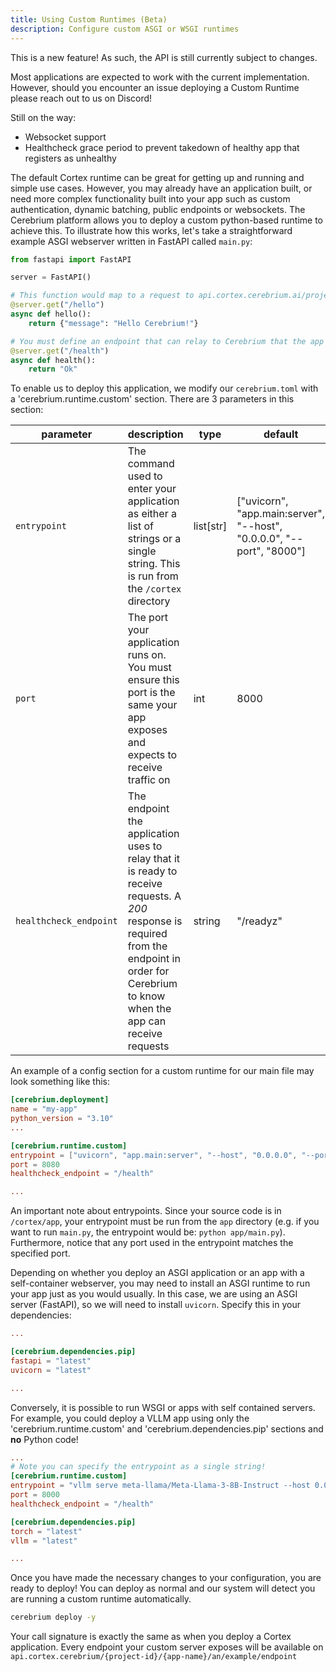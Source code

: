 ```yaml
---
title: Using Custom Runtimes (Beta)
description: Configure custom ASGI or WSGI runtimes
---
```


<Note>
  This is a new feature! As such, the API is still currently subject to changes.

Most applications are expected to work with the current implementation.
However, should you encounter an issue deploying a Custom Runtime please
reach out to us on Discord!

Still on the way:

- Websocket support
- Healthcheck grace period to prevent takedown of healthy app that registers as unhealthy
  </Note>

The default Cortex runtime can be great for getting up and running and simple use cases. However, you may already have an application built, or need
more complex functionality built into your app such as custom authentication, dynamic batching, public endpoints or websockets.
The Cerebrium platform allows you to deploy a custom python-based runtime to achieve this. To illustrate how this works, let's
take a straightforward example ASGI webserver written in FastAPI called `main.py`:

```python
from fastapi import FastAPI

server = FastAPI()

# This function would map to a request to api.cortex.cerebrium.ai/project-id/app-name/hello
@server.get("/hello")
async def hello():
    return {"message": "Hello Cerebrium!"}

# You must define an endpoint that can relay to Cerebrium that the app is ready to receive requests
@server.get("/health")
async def health():
    return "Ok"
```

To enable us to deploy this application, we modify our `cerebrium.toml` with a 'cerebrium.runtime.custom' section.
There are 3 parameters in this section:

| parameter              | description                                                                                                                                                                                      | type       | default                                                                |
| ---------------------- | ------------------------------------------------------------------------------------------------------------------------------------------------------------------------------------------------ | ---------- | ---------------------------------------------------------------------- |
| `entrypoint`           | The command used to enter your application as either a list of strings or a single string. This is run from the `/cortex` directory                                                              | list\[str] | \["uvicorn", "app.main:server", "--host", "0.0.0.0", "--port", "8000"] |
| `port`                 | The port your application runs on. You must ensure this port is the same your app exposes and expects to receive traffic on                                                                      | int        | 8000                                                                   |
| `healthcheck_endpoint` | The endpoint the application uses to relay that it is ready to receive requests. A _200_ response is required from the endpoint in order for Cerebrium to know when the app can receive requests | string     | "/readyz"                                                              |

An example of a config section for a custom runtime for our main file may look something like this:

```toml
[cerebrium.deployment]
name = "my-app"
python_version = "3.10"
...

[cerebrium.runtime.custom]
entrypoint = ["uvicorn", "app.main:server", "--host", "0.0.0.0", "--port", "8080"]
port = 8080
healthcheck_endpoint = "/health"

...
```

An important note about entrypoints. Since your source code is in `/cortex/app`, your entrypoint must be run from the `app` directory
(e.g. if you want to run `main.py`, the entrypoint would be: `python app/main.py`). Furthermore, notice that any port used in the entrypoint
matches the specified port.

Depending on whether you deploy an ASGI application or an app with a self-container webserver, you may need to install an ASGI runtime
to run your app just as you would usually. In this case, we are using an ASGI server (FastAPI), so we will need to install `uvicorn`.
Specify this in your dependencies:

```toml
...

[cerebrium.dependencies.pip]
fastapi = "latest"
uvicorn = "latest"

...
```

Conversely, it is possible to run WSGI or apps with self contained servers. For example, you could deploy
a VLLM app using only the 'cerebrium.runtime.custom' and 'cerebrium.dependencies.pip' sections and **no**
Python code!

```toml
...
# Note you can specify the entrypoint as a single string!
[cerebrium.runtime.custom]
entrypoint = "vllm serve meta-llama/Meta-Llama-3-8B-Instruct --host 0.0.0.0 --port 8000 --device cuda"
port = 8000
healthcheck_endpoint = "/health"

[cerebrium.dependencies.pip]
torch = "latest"
vllm = "latest"

...
```

Once you have made the necessary changes to your configuration, you are ready to deploy! You can deploy as normal
and our system will detect you are running a custom runtime automatically.

```bash
cerebrium deploy -y
```

Your call signature is exactly the same as when you deploy a Cortex application. Every endpoint your custom server exposes will be available on
`api.cortex.cerebrium/{project-id}/{app-name}/an/example/endpoint`
